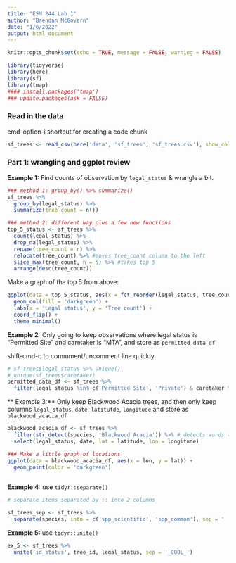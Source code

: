 ```yaml
---
title: "ESM 244 Lab 1"
author: "Brendan McGovern"
date: "1/6/2022"
output: html_document
---
```


```r
knitr::opts_chunk$set(echo = TRUE, message = FALSE, warning = FALSE)

library(tidyverse)
library(here)
library(sf)
library(tmap)
#### install.packages('tmap')
### update.packages(ask = FALSE)
```


### Read in the data

cmd-option-i shortcut for creating a code chunk

```r
sf_trees <- read_csv(here('data', 'sf_trees', 'sf_trees.csv'), show_col_types = FALSE) #
```

### Part 1: wrangling and ggplot review

**Example 1:** Find counts of observation by `legal_status` & wrangle a bit.

```r
### method 1: group_by() %>% summarize()
sf_trees %>% 
  group_by(legal_status) %>%
  summarize(tree_count = n())

### method 2: different way plus a few new functions
top_5_status <- sf_trees %>% 
  count(legal_status) %>%
  drop_na(legal_status) %>%
  rename(tree_count = n) %>% 
  relocate(tree_count) %>% #moves tree_count column to the left
  slice_max(tree_count, n = 5) %>% #takes top 5
  arrange(desc(tree_count))
```

Make a graph of the top 5 from above:

```r
ggplot(data = top_5_status, aes(x = fct_reorder(legal_status, tree_count), y = tree_count)) +
  geom_col(fill = 'darkgreen') +
  labs(x = 'Legal status', y = 'Tree count') +
  coord_flip() +
  theme_minimal()
```

**Example 2:** Only going to keep observations where legal status is "Permitted Site" and caretaker is "MTA", and store as `permitted_data_df`

shift-cmd-c to commment/uncomment line quickly
```r
# sf_trees$legal_status %>% unique()
# unique(sf_trees$caretaker)
permitted_data_df <- sf_trees %>% 
  filter(legal_status %in% c('Permitted Site', 'Private') & caretaker %in% 'MTA') # can use comma or & which means both legal_status and caretaker need to match to filter
```

** Example 3:** Only keep Blackwood Acacia trees, and then only keep columns `legal_status`, `date`, `latitutde`, `longitude` and store as `blackwood_acacia_df`

```r
blackwood_acacia_df <- sf_trees %>%
  filter(str_detect(species, 'Blackwood Acacia')) %>% # detects words within cells so you don't have to type full scientific name
  select(legal_status, date, lat = latitude, lon = longitude)

### Make a little graph of locations
ggplot(data = blackwood_acacia_df, aes(x = lon, y = lat)) +
  geom_point(color = 'darkgreen')
  
```

**Example 4:** use `tidyr::separate()`

```r
# separate items separated by :: into 2 columns

sf_trees_sep <- sf_trees %>% 
  separate(species, into = c('spp_scientific', 'spp_common'), sep = ' :: ')
```

**Example 5:** use `tidyr::unite()`

```r
ex_5 <- sf_trees %>% 
  unite('id_status', tree_id, legal_status, sep = '_COOL_')
```

